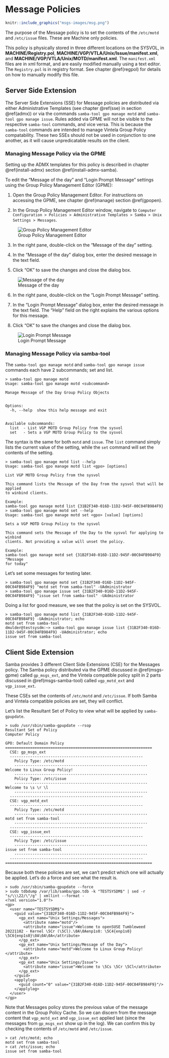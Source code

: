 # Message Policies {#msgs}

```r
knitr::include_graphics("msgs-images/msg.png")
```

The purpose of the Message policy is to set the contents of the `/etc/motd` and `/etc/issue` files. These are Machine only policies.

This policy is physically stored in three different locations on the SYSVOL, in **MACHINE/Registry.pol**, **MACHINE/VGP/VTLA/Unix/Issue/manifest.xml**, and **MACHINE/VGP/VTLA/Unix/MOTD/manifest.xml**. The `manifest.xml` files are in xml format, and are easily modified manually using a text editor. The `Registry.pol` is in registry format. See chapter \@ref(regpol) for details on how to manually modify this file.

## Server Side Extension

The Server Side Extensions (SSE) for Message policies are distributed via either Administrative Templates (see chapter \@ref(sse) in section \@ref(admx)) or via the commands `samba-tool gpo manage motd` and `samba-tool gpo manage issue`. Rules added via GPME will not be visible to the respective `samba-tool` commands, and vice versa. This is because the `samba-tool` commands are intended to manage Vintela Group Policy compatability. These two SSEs should not be used in conjunction to one another, as it will cause unpredicatable results on the client.

### Managing Message Policy via the GPME {#msgs-gpme}

Setting up the ADMX templates for this policy is described in chapter \@ref(install-admx) section \@ref(install-admx-samba).

To edit the "Message of the day" and "Login Prompt Message" settings using the Group Policy Management Editor (GPME):

1. Open the Group Policy Management Editor. For instructions on accessing the GPME, see chapter \@ref(manage) section \@ref(gpopen).

2. In the Group Policy Management Editor window, navigate to `Computer Configuration > Policies > Administrative Templates > Samba > Unix Settings > Messages`.

![Group Policy Management Editor](msgs-images/gpme.png)

3. In the right pane, double-click on the "Message of the day" setting.

4. In the "Message of the day" dialog box, enter the desired message in the text field.

5. Click "OK" to save the changes and close the dialog box.

![Message of the day](msgs-images/motd.png)

6. In the right pane, double-click on the "Login Prompt Message" setting.

7. In the "Login Prompt Message" dialog box, enter the desired message in the text field. The "Help" field on the right explains the various options for this message.

8. Click "OK" to save the changes and close the dialog box.

![Login Prompt Message](msgs-images/issue.png)

### Managing Message Policy via samba-tool {#msgs-samba-tool}

The `samba-tool gpo manage motd` and `samba-tool gpo manage issue` commands each have 2 subcommands; set and list.

```
> samba-tool gpo manage motd
Usage: samba-tool gpo manage motd <subcommand>

Manage Message of the Day Group Policy Objects


Options:
  -h, --help  show this help message and exit


Available subcommands:
  list  - List VGP MOTD Group Policy from the sysvol
  set   - Sets a VGP MOTD Group Policy to the sysvol
```

The syntax is the same for both `motd` and `issue`. The `list` command simply lists the current value of the setting, while the `set` command will set the contents of the setting.

```
> samba-tool gpo manage motd list --help
Usage: samba-tool gpo manage motd list <gpo> [options]

List VGP MOTD Group Policy from the sysvol

This command lists the Message of the Day from the sysvol that will be applied
to winbind clients.

Example:
samba-tool gpo manage motd list {31B2F340-016D-11D2-945F-00C04FB984F9}
> samba-tool gpo manage motd set --help
Usage: samba-tool gpo manage motd set <gpo> [value] [options]

Sets a VGP MOTD Group Policy to the sysvol

This command sets the Message of the Day to the sysvol for applying to winbind
clients. Not providing a value will unset the policy.

Example:
samba-tool gpo manage motd set {31B2F340-016D-11D2-945F-00C04FB984F9} "Message
for today"
```

Let's set some messages for testing later.

```
> samba-tool gpo manage motd set {31B2F340-016D-11D2-945F-00C04FB984F9} "motd set from samba-tool" -UAdministrator
> samba-tool gpo manage issue set {31B2F340-016D-11D2-945F-00C04FB984F9} "issue set from samba-tool" -UAdministrator
```

Doing a list for good measure, we see that the policy is set on the SYSVOL.

```
> samba-tool gpo manage motd list {31B2F340-016D-11D2-945F-00C04FB984F9} -UAdministrator; echo
motd set from samba-tool
dmulder@testsysdm:~> samba-tool gpo manage issue list {31B2F340-016D-11D2-945F-00C04FB984F9} -UAdministrator; echo
issue set from samba-tool
```

## Client Side Extension

Samba provides 3 different Client Side Extensions (CSE) for the Messages policy. The Samba policy distributed via the GPME discussed in \@ref(msgs-gpme) called `gp_msgs_ext`, and the Vintela compatible policy split in 2 parts discussed in \@ref(msgs-samba-tool) called `vgp_motd_ext` and `vgp_issue_ext`.

These CSEs set the contents of `/etc/motd` and `/etc/issue`. If both Samba and Vintela compatible policies are set, they will conflict.

Let's list the Resultant Set of Policy to view what will be applied by `samba-gpupdate`.

```
> sudo /usr/sbin/samba-gpupdate --rsop
Resultant Set of Policy
Computer Policy

GPO: Default Domain Policy
=================================================================
  CSE: gp_msgs_ext
  -----------------------------------------------------------
    Policy Type: /etc/motd
    -----------------------------------------------------------
Welcome to Linux Group Policy!
    -----------------------------------------------------------
    Policy Type: /etc/issue
    -----------------------------------------------------------
Welcome to \s \r \l
    -----------------------------------------------------------
  -----------------------------------------------------------
  CSE: vgp_motd_ext
  -----------------------------------------------------------
    Policy Type: /etc/motd
    -----------------------------------------------------------
motd set from samba-tool
    -----------------------------------------------------------
  -----------------------------------------------------------
  CSE: vgp_issue_ext
  -----------------------------------------------------------
    Policy Type: /etc/issue
    -----------------------------------------------------------
issue set from samba-tool
    -----------------------------------------------------------
  -----------------------------------------------------------
=================================================================
```

Because both these policies are set, we can't predict which one will actually be applied. Let's do a force and see what the result is.

```
> sudo /usr/sbin/samba-gpupdate --force
> sudo tdbdump /var/lib/samba/gpo.tdb -k "TESTSYSDM$" | sed -r "s/\\\22/\"/g" | xmllint --format -
<?xml version="1.0"?>
<gp>
  <user name="TESTSYSDM$">
    <guid value="{31B2F340-016D-11D2-945F-00C04FB984F9}">
      <gp_ext name="Unix Settings/Messages">
        <attribute name="motd"/>
        <attribute name="issue">Welcome to openSUSE Tumbleweed 20221102 - Kernel \5Cr (\5Cl).\0A\0Aenp1s0: \5C4{enp1s0} \5C6{enp1s0}\0A\0A\0A</attribute>
      </gp_ext>
      <gp_ext name="Unix Settings/Message of the Day">
        <attribute name="motd">Welcome to Linux Group Policy!</attribute>
      </gp_ext>
      <gp_ext name="Unix Settings/Issue">
        <attribute name="issue">Welcome to \5Cs \5Cr \5Cl</attribute>
      </gp_ext>
    </guid>
    <applylog>
      <guid count="0" value="{31B2F340-016D-11D2-945F-00C04FB984F9}"/>
    </applylog>
  </user>
</gp>
```

Note that Messages policy stores the previous value of the message content in the Group Policy Cache. So we can discern from the message content that `vgp_motd_ext` and `vgp_issue_ext` applied last (since the messages from `gp_msgs_ext` show up in the log). We can confirm this by checking the contents of `/etc/motd` and `/etc/issue`.

```
> cat /etc/motd; echo
motd set from samba-tool
> cat /etc/issue; echo
issue set from samba-tool
```

